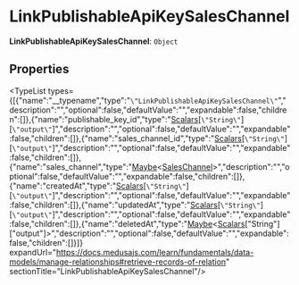 
# LinkPublishableApiKeySalesChannel

 **LinkPublishableApiKeySalesChannel**: `Object`

## Properties

<TypeList types={[{"name":"__typename","type":"`\"LinkPublishableApiKeySalesChannel\"`","description":"","optional":false,"defaultValue":"","expandable":false,"children":[]},{"name":"publishable_key_id","type":"[Scalars](../types.Scalars/page.mdx)[`\"String\"`][`\"output\"`]","description":"","optional":false,"defaultValue":"","expandable":false,"children":[]},{"name":"sales_channel_id","type":"[Scalars](../types.Scalars/page.mdx)[`\"String\"`][`\"output\"`]","description":"","optional":false,"defaultValue":"","expandable":false,"children":[]},{"name":"sales_channel","type":"[Maybe](../types.Maybe/page.mdx)&#60;[SalesChannel](../types.SalesChannel/page.mdx)&#62;","description":"","optional":false,"defaultValue":"","expandable":false,"children":[]},{"name":"createdAt","type":"[Scalars](../types.Scalars/page.mdx)[`\"String\"`][`\"output\"`]","description":"","optional":false,"defaultValue":"","expandable":false,"children":[]},{"name":"updatedAt","type":"[Scalars](../types.Scalars/page.mdx)[`\"String\"`][`\"output\"`]","description":"","optional":false,"defaultValue":"","expandable":false,"children":[]},{"name":"deletedAt","type":"[Maybe](../types.Maybe/page.mdx)&#60;[Scalars](../types.Scalars/page.mdx)[\"String\"][\"output\"]&#62;","description":"","optional":false,"defaultValue":"","expandable":false,"children":[]}]} expandUrl="https://docs.medusajs.com/learn/fundamentals/data-models/manage-relationships#retrieve-records-of-relation" sectionTitle="LinkPublishableApiKeySalesChannel"/>
